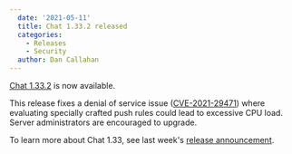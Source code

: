 ```yaml
---
  date: '2021-05-11'
  title: Chat 1.33.2 released
  categories:
    - Releases
    - Security
  author: Dan Callahan
---
```


[Chat 1.33.2](https://github.com/matrix-org/synapse/releases/tag/v1.33.2) is now available.

This release fixes a denial of service issue ([CVE-2021-29471](https://github.com/matrix-org/synapse/security/advisories/GHSA-x345-32rc-8h85)) where evaluating specially crafted push rules could lead to excessive CPU load. Server administrators are encouraged to upgrade.

To learn more about Chat 1.33, see last week's [release announcement](/blog/2021/05/05/synapse-1-33-0-released).